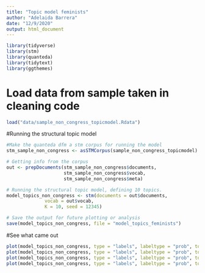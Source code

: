```yaml
---
title: "Topic model feminists"
author: "Adelaida Barrera"
date: "12/9/2020"
output: html_document
---
```


```r
library(tidyverse)
library(stm)
library(quanteda)
library(tidytext)
library(ggthemes)
```

# Load data from sample taken in cleaning code

```r

load("data/sample_non_congress_topicmodel.Rdata")

```

#Running the structural topic model

```r

#Make the quanteda dfm a stm corpus for running the model
stm_sample_non_congress <- asSTMCorpus(sample_non_congress_topicmodel)

# Getting info from the corpus
out <- prepDocuments(stm_sample_non_congress$documents, 
                     stm_sample_non_congress$vocab, 
                     stm_sample_non_congress$meta)

# Running the structural topic model, defining 10 topics. 
model_topics_non_congress <- stm(documents = out$documents, 
              vocab = out$vocab, 
              K = 10, seed = 12345)

# Save the output for future plotting or analysis 
save(model_topics_non_congress, file = "model_topics_feminists")

```

#See what came out 

```r

plot(model_topics_non_congress, type = "labels", labeltype = "prob", topics = (1:3)) # or frex, lift, score
plot(model_topics_non_congress, type = "labels", labeltype = "prob", topics = (4:6)) 
plot(model_topics_non_congress, type = "labels", labeltype = "prob", topics = (7:9)) 
plot(model_topics_non_congress, type = "labels", labeltype = "prob", topics = 10)
 
```

